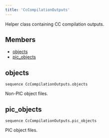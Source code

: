 ```yaml
---
title: 'CcCompilationOutputs'
---
```



Helper class containing CC compilation outputs.

## Members

* [objects](#objects)
* [pic\_objects](#pic_objects)

## objects

```
sequence CcCompilationOutputs.objects
```

Non-PIC object files.

## pic\_objects

```
sequence CcCompilationOutputs.pic_objects
```

PIC object files.